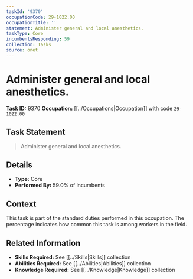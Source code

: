 ```yaml
---
taskId: '9370'
occupationCode: 29-1022.00
occupationTitle: ''
statement: Administer general and local anesthetics.
taskType: Core
incumbentsResponding: 59
collection: Tasks
source: onet
---
```

# Administer general and local anesthetics.

**Task ID:** 9370
**Occupation:** [[../Occupations|Occupation]] with code `29-1022.00`

## Task Statement

> Administer general and local anesthetics.

## Details

- **Type:** Core
- **Performed By:** 59.0% of incumbents

## Context

This task is part of the standard duties performed in this occupation. The percentage indicates how common this task is among workers in the field.

## Related Information

- **Skills Required:** See [[../Skills|Skills]] collection
- **Abilities Required:** See [[../Abilities|Abilities]] collection
- **Knowledge Required:** See [[../Knowledge|Knowledge]] collection
